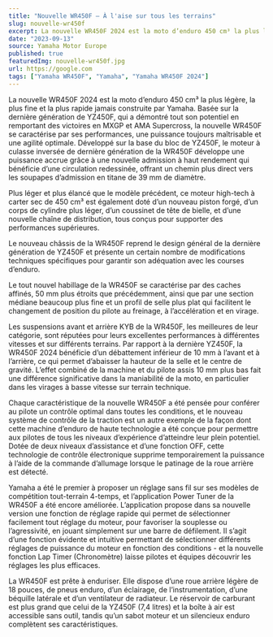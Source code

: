 ```yaml
---
title: "Nouvelle WR450F – À l'aise sur tous les terrains"
slug: nouvelle-wr450f
excerpt: La nouvelle WR450F 2024 est la moto d’enduro 450 cm³ la plus légère, la plus fine et la plus rapide jamais construite par Yamaha. Basée sur la dernière génération de YZ450F, qui a démontré tout son potentiel en remportant des victoires en MXGP et AMA Supercross, la nouvelle WR450F se caractérise par ses performances, une puissance toujours maîtrisable et une agilité optimale. Développé sur la base du bloc de YZ450F, le moteur à culasse inversée de dernière génération de la WR450F développe une puissance accrue grâce à une nouvelle admission à haut rendement qui bénéficie d’une circulation redessinée, offrant un chemin plus direct vers les soupapes d’admission en titane de 39 mm de diamètre.
date: "2023-09-13"
source: Yamaha Motor Europe
published: true
featuredImg: nouvelle-wr450f.jpg
url: https://google.com
tags: ["Yamaha WR450F", "Yamaha", "Yamaha WR450F 2024"]
---
```


La nouvelle WR450F 2024 est la moto d’enduro 450 cm³ la plus légère, la plus fine et la plus rapide jamais construite par Yamaha. Basée sur la dernière génération de YZ450F, qui a démontré tout son potentiel en remportant des victoires en MXGP et AMA Supercross, la nouvelle WR450F se caractérise par ses performances, une puissance toujours maîtrisable et une agilité optimale. Développé sur la base du bloc de YZ450F, le moteur à culasse inversée de dernière génération de la WR450F développe une puissance accrue grâce à une nouvelle admission à haut rendement qui bénéficie d’une circulation redessinée, offrant un chemin plus direct vers les soupapes d’admission en titane de 39 mm de diamètre.

<MDXVideo id="dkQrW_NVCoE?si=2qnqGCN5X1A_uiHH" />

Plus léger et plus élancé que le modèle précédent, ce moteur high-tech à carter sec de 450 cm³ est également doté d’un nouveau piston forgé, d’un corps de cylindre plus léger, d’un coussinet de tête de bielle, et d’une nouvelle chaîne de distribution, tous conçus pour supporter des performances supérieures.

Le nouveau châssis de la WR450F reprend le design général de la dernière génération de YZ450F et présente un certain nombre de modifications techniques spécifiques pour garantir son adéquation avec les courses d’enduro.

Le tout nouvel habillage de la WR450F se caractérise par des caches affinés, 50 mm plus étroits que précédemment, ainsi que par une section médiane beaucoup plus fine et un profil de selle plus plat qui facilitent le changement de position du pilote au freinage, à l’accélération et en virage.

Les suspensions avant et arrière KYB de la WR450F, les meilleures de leur catégorie, sont réputées pour leurs excellentes performances à différentes vitesses et sur différents terrains. Par rapport à la dernière YZ450F, la WR450F 2024 bénéficie d’un débattement inférieur de 10 mm à l’avant et à l’arrière, ce qui permet d’abaisser la hauteur de la selle et le centre de gravité. L’effet combiné de la machine et du pilote assis 10 mm plus bas fait une différence significative dans la maniabilité de la moto, en particulier dans les virages à basse vitesse sur terrain technique.

Chaque caractéristique de la nouvelle WR450F a été pensée pour conférer au pilote un contrôle optimal dans toutes les conditions, et le nouveau système de contrôle de la traction est un autre exemple de la façon dont cette machine d’enduro de haute technologie a été conçue pour permettre aux pilotes de tous les niveaux d’expérience d’atteindre leur plein potentiel. Dotée de deux niveaux d’assistance et d’une fonction OFF, cette technologie de contrôle électronique supprime temporairement la puissance à l’aide de la commande d’allumage lorsque le patinage de la roue arrière est détecté.

Yamaha a été le premier à proposer un réglage sans fil sur ses modèles de compétition tout-terrain 4-temps, et l’application Power Tuner de la WR450F a été encore améliorée. L’application propose dans sa nouvelle version une fonction de réglage rapide qui permet de sélectionner facilement tout réglage du moteur, pour favoriser la souplesse ou l’agressivité, en jouant simplement sur une barre de défilement. Il s’agit d’une fonction évidente et intuitive permettant de sélectionner différents réglages de puissance du moteur en fonction des conditions - et la nouvelle fonction Lap Timer (Chronomètre) laisse pilotes et équipes découvrir les réglages les plus efficaces.

La WR450F est prête à enduriser. Elle dispose d’une roue arrière légère de 18 pouces, de pneus enduro, d’un éclairage, de l’instrumentation, d’une béquille latérale et d’un ventilateur de radiateur. Le réservoir de carburant est plus grand que celui de la YZ450F (7,4 litres) et la boîte à air est accessible sans outil, tandis qu’un sabot moteur et un silencieux enduro complètent ses caractéristiques.
